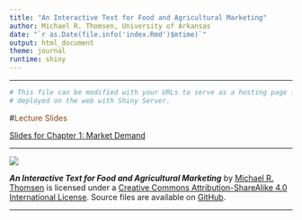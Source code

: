 ```yaml
---
title: "An Interactive Text for Food and Agricultural Marketing"
author: Michael R. Thomsen, University of Arkansas
date: "`r as.Date(file.info('index.Rmd')$mtime)`"
output: html_document
theme: journal
runtime: shiny
---
```


***

```r
# This file can be modified with your URLs to serve as a hosting page for lecture slides 
# deployed on the web with Shiny Server.
```


#<span style="color:SaddleBrown">Lecture Slides</span>

[Slides for Chapter 1: Market Demand](http://shiny.uark.edu:3838/AGEC3303/SlidesChap1/)


***

![](https://i.creativecommons.org/l/by-sa/4.0/88x31.png)

__*An Interactive Text for Food and Agricultural Marketing*__ by [Michael R. Thomsen](https://agribusiness.uark.edu/directory/index/uid/mthomsen/name/Michael+R.+Thomsen/) is licensed under a [Creative Commons Attribution-ShareAlike 4.0 International License](https://creativecommons.org/licenses/by-sa/4.0/).  Source files are available on [GitHub](https://github.com/thomsen-m/FAM-OER).

***
